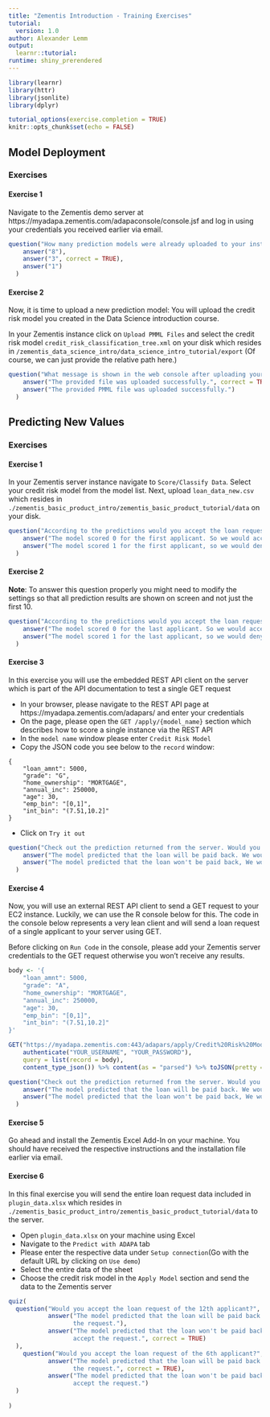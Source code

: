 ```yaml
---
title: "Zementis Introduction - Training Exercises"
tutorial:
  version: 1.0
author: Alexander Lemm
output: 
  learnr::tutorial:
runtime: shiny_prerendered
---
```



```r
library(learnr)
library(httr)
library(jsonlite)
library(dplyr)

tutorial_options(exercise.completion = TRUE)
knitr::opts_chunk$set(echo = FALSE)
```

## Model Deployment

### Exercises

#### Exercise 1

Navigate to the Zementis demo server at https://myadapa.zementis.com/adapaconsole/console.jsf and log in using your credentials you received earlier via email.

```r

question("How many prediction models were already uploaded to your instance and are available to you?",
    answer("8"),
    answer("3", correct = TRUE),
    answer("1")
  )


```

#### Exercise 2

Now, it is time to upload a new prediction model: You will upload the credit risk model you created in the Data Science introduction course. 

In your Zementis instance click on `Upload PMML Files` and select the credit risk model `credit_risk_classification_tree.xml` on your disk which resides in `/zementis_data_science_intro/data_science_intro_tutorial/export` (Of course, we can just provide the relative path here.)

```r

question("What message is shown in the web console after uploading your model?",
    answer("The provided file was uploaded successfully.", correct = TRUE),
    answer("The provided PMML file was uploaded successfully.")
  )


```



## Predicting New Values

### Exercises

#### Exercise 1

In your Zementis server instance navigate to `Score/Classify Data`. Select your credit risk model from the model list. Next, upload `loan_data_new.csv` which resides in `./zementis_basic_product_intro/zementis_basic_product_tutorial/data` on your disk.

```r

question("According to the predictions would you accept the loan request of the first applicant?",
    answer("The model scored 0 for the first applicant. So we would accept the request."),
    answer("The model scored 1 for the first applicant, so we would deny the request.", correct = TRUE)
  )


```

#### Exercise 2

**Note**: To answer this question properly you might need to modify the settings so that all prediction results are shown on screen and not just the first 10.

```r

question("According to the predictions would you accept the loan request of the last applicant?",
    answer("The model scored 0 for the last applicant. So we would accept the request.", correct = TRUE),
    answer("The model scored 1 for the last applicant, so we would deny the request.")
  )


```



#### Exercise 3

In this exercise you will use the embedded REST API client on the server which is part of the API documentation to test a single GET request

* In your browser, please navigate to the REST API page at https://myadapa.zementis.com/adapars/ and enter your credentials
* On the page, please open the `GET /apply/{model_name}` section which describes how to score a single instance via the REST API
* In the `model name` window please enter `Credit Risk Model`
* Copy the JSON code you see below to the `record` window:

```
{
    "loan_amnt": 5000,
    "grade": "G",
    "home_ownership": "MORTGAGE",
    "annual_inc": 250000,
    "age": 30,
    "emp_bin": "[0,1]",
    "int_bin": "(7.51,10.2]"
}

```

* Click on `Try it out`

```r

question("Check out the prediction returned from the server. Would you accept this loan request?",
    answer("The model predicted that the loan will be paid back. We would accept the request."),
    answer("The model predicted that the loan won't be paid back, We would not accept the request.", correct = TRUE)
  )


```



#### Exercise 4

Now, you will use an external REST API client to send a GET request to your EC2 instance. Luckily, we can use the R console below for this. The code in the console below represents a very lean client and will send a loan request of a single applicant to your server using GET. 

Before clicking on `Run Code` in the console, please add your Zementis server credentials to the GET request otherwise you won't receive any results.


```r

body <- '{
    "loan_amnt": 5000,
    "grade": "A",
    "home_ownership": "MORTGAGE",
    "annual_inc": 250000,
    "age": 30,
    "emp_bin": "[0,1]",
    "int_bin": "(7.51,10.2]"
}'

GET("https://myadapa.zementis.com:443/adapars/apply/Credit%20Risk%20Model",
    authenticate("YOUR_USERNAME", "YOUR_PASSWORD"),
    query = list(record = body),
    content_type_json()) %>% content(as = "parsed") %>% toJSON(pretty = TRUE) 

```


```r

question("Check out the prediction returned from the server. Would you accept this loan request?",
    answer("The model predicted that the loan will be paid back. We would accept the request.", correct = TRUE),
    answer("The model predicted that the loan won't be paid back, We would not accept the request.")
  )


```


#### Exercise 5

Go ahead and install the Zementis Excel Add-In on your machine. You should have received the respective instructions and the installation file earlier via email.

#### Exercise 6

In this final exercise you will send the entire loan request data included in `plugin_data.xlsx` which resides in `./zementis_basic_product_intro/zementis_basic_product_tutorial/data` to the server.

* Open `plugin_data.xlsx` on your machine using Excel
* Navigate to the `Predict with ADAPA` tab
* Please enter the respective data under `Setup connection`(Go with the default URL by clicking on `Use demo`)
* Select the entire data of the sheet
* Choose the credit risk model in the `Apply Model` section and send the data to the Zementis server


```r
quiz(
  question("Would you accept the loan request of the 12th applicant?",
           answer("The model predicted that the loan will be paid back. We would accept
                  the request."),
           answer("The model predicted that the loan won't be paid back, We would no
                  accept the request.", correct = TRUE)
  ),
    question("Would you accept the loan request of the 6th applicant?",
           answer("The model predicted that the loan will be paid back. We would accept
                  the request.", correct = TRUE),
           answer("The model predicted that the loan won't be paid back, We would no
                  accept the request.")
  )
  
)


```

